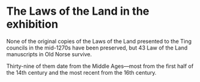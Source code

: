 # The Laws of the Land in the exhibition

None of the original copies of the Laws of the Land presented to the Ting councils in the mid-1270s have been preserved, but 43 Law of the Land manuscripts in Old Norse survive.

Thirty-nine of them date from the Middle Ages—most from the first half of the 14th century and the most recent from the 16th century.
